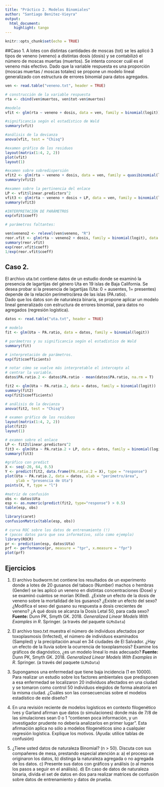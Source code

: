 ```yaml
---
title: "Práctico 2. Modelos Binomiales"
author: "Santiago Benitez-Vieyra"
output:
  html_document:
    highlight: tango
---
```


```r
knitr::opts_chunk$set(echo = TRUE)
```

##Caso 1.
A lotes con distintas cantidades de moscas (tot) se les aplicó 3 tipos de veneno (veneno) a distintas dosis (dosis) y se contabilizó el número de moscas muertas (muertos). Se intenta conocer cuál es el veneno más efectivo. Dado que la variable respuesta es una proporción (moscas muertas / moscas totales) se propone un modelo lineal generalizado con estructura de errores binomial para datos agregados.   
   
```r
ven <- read.table("veneno.txt", header = TRUE)

# construcción de la variable respuesta
rta <- cbind(ven$muertos, ven$tot-ven$muertos)

#modelo
vfit <- glm(rta ~ veneno + dosis, data = ven, family = binomial(logit))

#significancia según el estadístico de Wald
summary(vfit)

#análisis de la devianza 
anova(vfit, test = "Chisq")

#examen gráfico de los residuos
layout(matrix(1:4, 2, 2))
plot(vfit)
layout(1)

#examen sobre sobredispersión
vfit2 <- glm(rta ~ veneno + dosis, data = ven, family = quasibinomial(logit))
summary(vfit2)

#examen sobre la pertinencia del enlace
LP <- vfit$linear.predictors^2
vfit3 <- glm(rta ~ veneno + dosis + LP, data = ven, family = binomial(logit))
summary(vfit3)

#INTERPRETACIÓN DE PARÁMETROS
exp(vfit$coeff)

# parámetros faltantes:

ven$veneno2 <- relevel(ven$veneno, "R")
reor.vfit <- glm(rta ~ veneno2 + dosis, family = binomial(logit), data = ven)
summary(reor.vfit)
exp(reor.vfit$coeff)
1/exp(reor.vfit$coeff)

```
    
## Caso 2.
El archivo uta.txt contiene datos de un estudio donde se examinó la presencia de lagartijas del género Uta en 19 islas de Baja California. Se desea probar si la presencia de lagartijas (Uta: 0 = ausentes, 1= presentes) depende de la relación perímetro/área de las islas (PA.ratio).    
Dado que los datos son de naturaleza binaria, se propone aplicar un modelo lineal generalizado con estructura de errores binomial, para datos no agregados (regresión logística).   

```r
datos <- read.table("uta.txt", header = TRUE)

# modelo
fit <- glm(Uta ~ PA.ratio, data = datos, family = binomial(logit))

# parámetros y su significancia según el estadístico de Wald
summary(fit)

# interpretación de parámetros.
exp(fit$coefficients)

# notar cómo se vuelve más interpretable el intercepto al 
# centrar la variable.
datos$PA.ratio.2 <- datos$PA.ratio - mean(datos$PA.ratio, na.rm = T)

fit2 <- glm(Uta ~ PA.ratio.2, data = datos, family = binomial(logit))
summary(fit2)
exp(fit2$coefficients)

# análisis de la devianza 
anova(fit2, test = "Chisq")

# examen gráfico de los residuos
layout(matrix(1:4, 2, 2))
plot(fit2)
layout(1)

# examen sobre el enlace
LP <- fit2$linear.predictors^2
fit3 <- glm(Uta ~ PA.ratio.2 + LP, data = datos, family = binomial(logit))
summary(fit3)

#gráfico con predict
X <- seq(-20, 64, 0.5)
Y <- predict(fit2, data.frame(PA.ratio.2 = X), type = "response")
plot(Uta ~ PA.ratio.2, data = datos, xlab = "perímetro/área", 
     ylab = "presencia de Uta")
points(X, Y, type = "l")

#matriz de confusión
obs <- datos$Uta
esp <- as.numeric(predict(fit2, type="response") > 0.5)
table(esp, obs)

library(caret)
confusionMatrix(table(esp, obs))

# curva ROC sobre los datos de entrenamiento (!)
# (pocos datos para que sea informativo, sólo como ejemplo)
library(ROCR)
pr <- prediction(esp, datos$Uta)
prf <- performance(pr, measure = "tpr", x.measure = "fpr")
plot(prf)
```

## Ejercicios
1. El archivo budworm.txt contiene los resultados de un experimento donde a lotes de 20 gusanos del tabaco (Number) machos o hembras (Gender) se les aplicó un veneno en distintas concentraciones (Dose) y se examinó cuántos se morían (Killed). ¿Existe un efecto de la dosis de veneno sobre la mortalidad de los gusanos? ¿Existe un efecto del sexo? ¿Modifica el sexo del gusano su respuesta a dosis crecientes de veneno? ¿A qué dosis se alcanza la Dosis Letal 50, para cada sexo? **Fuente:** Dunn PK, Smyth GK. 2018. *Generalized Linear Models With Examples in R*. Springer. (a través del paquete `GLMsData`)   

2. El archivo toxo.txt muestra el número de individuos afectados por toxoplasmosis (Infected), el número de individuos examinados (Sampled) y la precipitación anual en 34 ciudades de El Salvador. ¿Hay un efecto de la lluvia sobre la ocurrencia de toxoplasmosis? Examine los gráficos de diagnóstico, ¿es un modelo lineal lo más adecuado? **Fuente:** Dunn PK, Smyth GK. 2018. *Generalized Linear Models With Examples in R*. Springer. (a través del paquete `GLMsData`)   

3. Supongamos una enfermedad que tiene baja incidencia (1 en 10000). Para realizar un estudio sobre los factores ambientales que predisponen a esa enfermedad se localizaron 20 individuos afectados en una ciudad y se tomaron como control 50 individuos elegidos de forma aleatoria en la misma ciudad. ¿Cuáles son las consecuencias sobre el modelos estadístico de este diseño?

4. En una revisión reciente de modelos logísticos en contexto filogenético Ives y Garland afirman que datos (o simulaciones) donde más de 7/8 de las simulaciones sean 0 o 1 "contienen poca información, y un investigador prudente no debería analizarlos en primer lugar". Esta afirmación aplica no sólo a modelos filogenéticos sino a cualquier regresión logística. Explique los motivos. (Ayuda: utilice tablas de confusión)

5. ¿Tiene usted datos de naturaleza Binomial? (n > 50). Discuta con sus compañeres de mesa, prestando especial atención a: a) el proceso ue originaron los datos, b) distinga la naturaleza agregada o no agregada de los datos. c) Presente sus datos con gráficos y análisis (o al menos los pasos a seguir en el análisis). d) En caso de datos de naturaleza binaria, divida el set de datos en dos para realizar matrices de confusión sobre datos de entrenamiento y datos de prueba.
